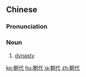 ==Chinese==
{{zh-forms}}

===Pronunciation===
{{zh-pron
|m=cháodài
|c=ciu4 doi6
|h=pfs=chhèu-thoi
|mn=tiâu-tāi/xm,zz:tiâu-tē/qz:tiâu-tēr
|cat=n
}}

===Noun===
{{zh-noun}}

# [[dynasty]]

{{zh-cat|Advanced}}

[[ko:朝代]]
[[hu:朝代]]
[[ja:朝代]]
[[zh:朝代]]
